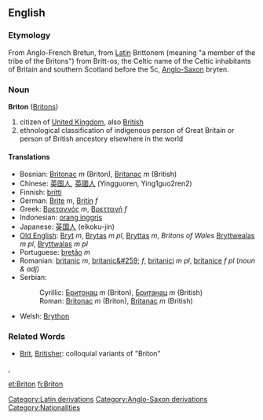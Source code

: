 ==English==
===Etymology===
From Anglo-French Bretun, from [[w:Latin|Latin]][[Category:Latin derivations]] Brittonem (meaning "a member of the tribe of the Britons") from Britt-os, the Celtic name of the Celtic inhabitants of Britain and southern Scotland before the 5c, [[w:Old English language|Anglo-Saxon]][[Category:Anglo-Saxon derivations]] bryten.
<!-- Based on http://www.etymonline.com/index.php?term=Briton -->
===Noun===
'''Briton''' ([[Britons]])

# citizen of [[United Kingdom]], also [[British]]
# ethnological classification of indigenous person of Great Britain or person of British ancestory elsewhere in the world

====Translations====
*Bosnian: [[Britonac]] ''m'' (Briton), [[Britanac]] ''m'' (British)
*Chinese: [[英国人]], [[英國人]] (Yingguoren, Ying1guo2ren2)
*Finnish: [[britti]]
*German: [[Brite]] ''m'', [[Britin]] ''f''
*Greek: [[Βρεταννός]] ''m'', [[Βρεττανή]] ''f''
*Indonesian: [[orang inggris]]
*Japanese: [[英国人]] (eikoku-jin)
*[[Old English]]: [[Bryt]] ''m'', [[Brytas]] ''m pl'', [[Bryttas]] ''m'', '' Britons of Wales'' [[Bryttwealas]] ''m pl'', [[Bryttwalas]] ''m pl''
*Portuguese: [[bretão]] ''m''
*Romanian: [[britanic]] ''m'', [[britanic&#259;]] ''f'', [[britanici]] ''m pl'', [[britanice]] ''f pl'' (''noun & adj'')
*Serbian:
*:Cyrillic: [[Бритонац]] ''m'' (Briton), [[Британац]] ''m'' (British)
*:Roman: [[Britonac]] ''m'' (Briton), [[Britanac]] ''m'' (British)
*Welsh: [[Brython]]

===Related Words===
* [[Brit]], [[Britisher]]: colloquial variants of "Briton"

[[Category:Nationalities]],

[[et:Briton]]
[[fi:Briton]]